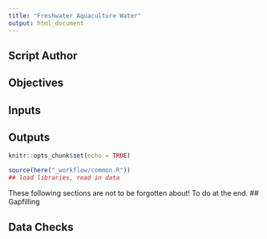 ```yaml
---
title: "Freshwater Aquaculture Water"
output: html_document
---
```

## Script Author

## Objectives

## Inputs

## Outputs

```r
knitr::opts_chunk$set(echo = TRUE)

source(here("_workflow/common.R"))
## load libraries, read in data

```

These following sections are not to be forgotten about! To do at the end.
## Gapfilling 

## Data Checks
